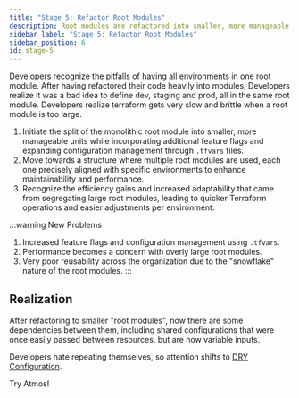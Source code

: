```yaml
---
title: "Stage 5: Refactor Root Modules"
description: Root modules are refactored into smaller, more manageable units.
sidebar_label: "Stage 5: Refactor Root Modules"
sidebar_position: 6
id: stage-5
---
```


<Intro>
Developers recognize the pitfalls of having all environments in one root module. After having refactored their code heavily into modules, Developers realize it was a bad idea to define dev, staging and prod, all in the same root module. Developers realize terraform gets very slow and brittle when a root module is too large.
</Intro>

1. Initiate the split of the monolithic root module into smaller, more manageable units while incorporating additional feature flags
   and expanding configuration management through `.tfvars` files.
2. Move towards a structure where multiple root modules are used, each one precisely aligned with specific environments
   to enhance maintainability and performance.
3. Recognize the efficiency gains and increased adaptability that came from segregating large root modules, leading to quicker
   Terraform operations and easier adjustments per environment.


:::warning New Problems
1. Increased feature flags and configuration management using `.tfvars`.
2. Performance becomes a concern with overly large root modules.
3. Very poor reusability across the organization due to the "snowflake" nature of the root modules.
:::

## Realization

After refactoring to smaller "root modules", now there are some dependencies between them, including shared configurations 
that were once easily passed between resources, but are now variable inputs. 

Developers hate repeating themselves, so attention shifts to [DRY Configuration](/introduction/why-atmos/stage-6).

<Link
    to="/introduction/why-atmos/nirvana"
    className="button button--lg button--primary">
    Try Atmos!
</Link>
